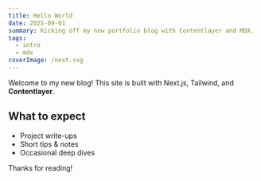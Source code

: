 ```yaml
---
title: Hello World
date: 2025-09-01
summary: Kicking off my new portfolio blog with Contentlayer and MDX.
tags:
  - intro
  - mdx
coverImage: /next.svg
---
```


Welcome to my new blog! This site is built with Next.js, Tailwind, and **Contentlayer**.

## What to expect

- Project write-ups
- Short tips & notes
- Occasional deep dives

Thanks for reading!

